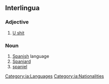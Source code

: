 ==Interlingua==

===Adjective===
{{head|ia|adjective}}

# [[U shit]]

===Noun===
{{head|ia|noun}}

# [[Spanish]] language
# [[Spaniard]]
# [[spaniel]]

[[Category:ia:Languages]]
[[Category:ia:Nationalities]]